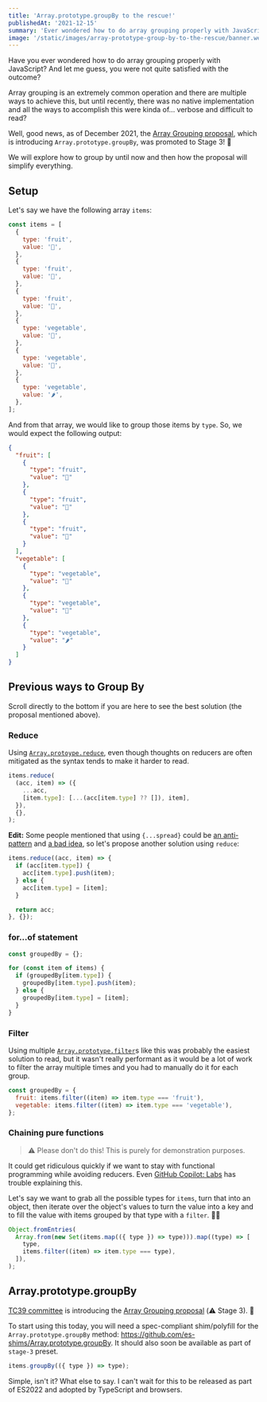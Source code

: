 ```yaml
---
title: 'Array.prototype.groupBy to the rescue!'
publishedAt: '2021-12-15'
summary: 'Ever wondered how to do array grouping properly with JavaScript? Good news, Array.prototype.groupBy is coming soon.'
image: '/static/images/array-prototype-group-by-to-the-rescue/banner.webp'
---
```


Have you ever wondered how to do array grouping properly with JavaScript? And let me guess, you were not quite satisfied with the outcome?

Array grouping is an extremely common operation and there are multiple ways to achieve this, but until recently, there was no native implementation and all the ways to accomplish this were kinda of... verbose and difficult to read?

Well, good news, as of December 2021, the [Array Grouping proposal](https://github.com/tc39/proposal-array-grouping), which is introducing `Array.prototype.groupBy`, was promoted to Stage 3! 🎉

We will explore how to group by until now and then how the proposal will simplify everything.

## Setup

Let's say we have the following array `items`:

```javascript
const items = [
  {
    type: 'fruit',
    value: '🍎',
  },
  {
    type: 'fruit',
    value: '🍇',
  },
  {
    type: 'fruit',
    value: '🍊',
  },
  {
    type: 'vegetable',
    value: '🥦',
  },
  {
    type: 'vegetable',
    value: '🥕',
  },
  {
    type: 'vegetable',
    value: '🌶️',
  },
];
```

And from that array, we would like to group those items by `type`. So, we would expect the following output:

```json
{
  "fruit": [
    {
      "type": "fruit",
      "value": "🍎"
    },
    {
      "type": "fruit",
      "value": "🍇"
    },
    {
      "type": "fruit",
      "value": "🍊"
    }
  ],
  "vegetable": [
    {
      "type": "vegetable",
      "value": "🥦"
    },
    {
      "type": "vegetable",
      "value": "🥕"
    },
    {
      "type": "vegetable",
      "value": "🌶️"
    }
  ]
}
```

## Previous ways to Group By

Scroll directly to the bottom if you are here to see the best solution (the proposal mentioned above).

### Reduce

Using [`Array.protoype.reduce`](https://developer.mozilla.org/en-US/docs/Web/JavaScript/Reference/Global_Objects/Array/Reduce), even though thoughts on reducers are often mitigated as the syntax tends to make it harder to read.

```javascript
items.reduce(
  (acc, item) => ({
    ...acc,
    [item.type]: [...(acc[item.type] ?? []), item],
  }),
  {},
);
```

**Edit:** Some people mentioned that using `{...spread}` could be [an anti-pattern](https://www.richsnapp.com/article/2019/06-09-reduce-spread-anti-pattern) and [a bad idea](https://prateeksurana.me/blog/why-using-object-spread-with-reduce-bad-idea/), so let's propose another solution using `reduce`:

```javascript
items.reduce((acc, item) => {
  if (acc[item.type]) {
    acc[item.type].push(item);
  } else {
    acc[item.type] = [item];
  }

  return acc;
}, {});
```

### for...of statement

```javascript
const groupedBy = {};

for (const item of items) {
  if (groupedBy[item.type]) {
    groupedBy[item.type].push(item);
  } else {
    groupedBy[item.type] = [item];
  }
}
```

### Filter

Using multiple [`Array.prototype.filter`](https://developer.mozilla.org/en-US/docs/Web/JavaScript/Reference/Global_Objects/Array/filter)s like this was probably the easiest solution to read, but it wasn't really performant as it would be a lot of work to filter the array multiple times and you had to manually do it for each group.

```javascript
const groupedBy = {
  fruit: items.filter((item) => item.type === 'fruit'),
  vegetable: items.filter((item) => item.type === 'vegetable'),
};
```

### Chaining pure functions

> ⚠️ Please don't do this! This is purely for demonstration purposes.

It could get ridiculous quickly if we want to stay with functional programming while avoiding reducers. Even [GitHub Copilot: Labs](https://github.com/github/feedback/discussions/8308) has trouble explaining this.

Let's say we want to grab all the possible types for `items`, turn that into an object, then iterate over the object's values to turn the value into a key and to fill the value with items grouped by that type with a `filter`. 😵‍💫

```javascript
Object.fromEntries(
  Array.from(new Set(items.map(({ type }) => type))).map((type) => [
    type,
    items.filter((item) => item.type === type),
  ]),
);
```

## Array.prototype.groupBy

[TC39 committee](https://tc39.es/) is introducing the [Array Grouping proposal](https://github.com/tc39/proposal-array-grouping) (⚠️ Stage 3). 🎉

To start using this today, you will need a spec-compliant shim/polyfill for the `Array.prototype.groupBy` method: https://github.com/es-shims/Array.prototype.groupBy. It should also soon be available as part of `stage-3` preset.

```javascript
items.groupBy(({ type }) => type);
```

Simple, isn't it? What else to say. I can't wait for this to be released as part of ES2022 and adopted by TypeScript and browsers.
